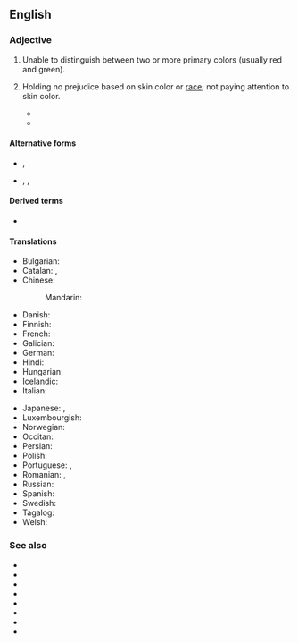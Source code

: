 {{also|colorblind|color-blind}}

==English==

===Adjective===
{{en-adj}}

# {{lb|en|of a|person or animal}} Unable to distinguish between two or more primary colors (usually red and green).
# {{lb|en|of a|person or process}} Holding no prejudice based on skin color or [[race]]; not paying attention to skin color.
#* {{quote-book|en|title=The New Jim Crow|author=Michelle Alexander|year=2012|ISBN=9781595586438|page=183
|passage=Because mass incarceration is officially '''colorblind''', it seems inconceivable that the system could function much like a racial caste system.}}
#* {{quote-av
|en
|date=September 16, 2021
|last=Maher
|first=Bill
|authorlink=Bill Maher
|title=Bill Maher on Getting Anger from Both Sides, Our Divided Country & Norm Macdonald’s Passing
|url=https://www.youtube.com/watch?v=BWKNtyQK64U
|publisher={{w|Jimmy Kimmel Live!}}
|time=7:52
|text=MAHER: Well, whatever. I just said we shouldn't have two national anthems. We're one country. It's not a good idea. We've seen what happens in other countries where you have, you know- when you separate things out. That's never where America was. That's never where liberalism was. It was about being a '''colorblind''' society. So, a new national anthem? Fine. I'll go for that. But not two. Because that leads down a road we don't wanna to go. Applause.<br>KIMMEL: Do you feel like...<br>MAHER: Thank you.<br>KIMMEL: Hey there's a lot of fear in the air and generally, you don't want to be caught applauding something that might be controversial.<br>MAHER: I couldn't give a fuck.<br>KIMMEL: I wasn't talking about you.}}

====Alternative forms====
* {{l|en|colorblind}}, {{l|en|color-blind}}
* {{l|en|colourblind}}, {{l|en|colour-blind}}, {{l|en|colour blind}} {{qualifier|British spelling}}

====Derived terms====
* {{l|en|colorblindness}}

====Translations====
{{trans-top|unable to distinguish between two or more primary colors}}
* Bulgarian: {{t|bg|далтонист}}
* Catalan: {{t|ca|daltonià}}, {{t|ca|daltònic}}
* Chinese:
*: Mandarin: {{t+|cmn|色盲|tr=sèmáng|sc=Hani}}
* Danish: {{t+|da|farveblind}}
* Finnish: {{t+|fi|värisokea}}
* French: {{t+|fr|daltonien}}
* Galician: {{t|gl|daltónico}}
* German: {{t+|de|farbenblind}}
* Hindi: {{t|hi|वर्णांध}}
* Hungarian: {{t+|hu|színvak}}
* Icelandic: {{t|is|litblindur}}
* Italian: {{t+|it|daltonico}}
{{trans-mid}}
* Japanese: {{t+|ja|色覚異常|tr=しきかくいじょうの, shikikaku ijō no|alt=色覚異常の|sc=Jpan}}, {{t+|ja|色盲|tr=しきもうの, shikimō no|alt=色盲の|sc=Jpan}}
* Luxembourgish: {{t+|lb|faarweblann}}
* Norwegian: {{t|no|fargeblind}}
* Occitan: {{t|oc|daltonian}}
* Persian: {{t|fa|کور رنگی|tr=kur rangi}}
* Polish: {{t+|pl|daltonista|m}}
* Portuguese: {{t+|pt|daltónico}} {{qualifier|Portugal}}, {{t+|pt|daltônico}} {{qualifier|Brazil}}
* Romanian: {{t+|ro|discromatopsic}}, {{t+|ro|daltonist}}
* Russian: {{qualifier|noun}} {{t+|ru|дальто́ник}}
* Spanish: {{t+|es|daltónico}}
* Swedish: {{t+|sv|färgblind}}
* Tagalog: {{t|tl|bulag sa kulay}}
* Welsh: {{t|cy|lliwddall}}
{{trans-bottom}}

===See also===
* {{l|en|deuteranomaly}}
* {{l|en|deuteranopia}}
* {{l|en|dichromacy}}
* {{l|en|monochromacy}}
* {{l|en|protanomaly}}
* {{l|en|protanopia}}
* {{l|en|tritanomaly}}
* {{l|en|tritanopia}}